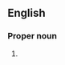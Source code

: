 ==English==

===Proper noun===
{{en-proper noun}}

# {{alternative form of|Marti Ke}}
{{count page|[[Wiktionary:Page count]]}}